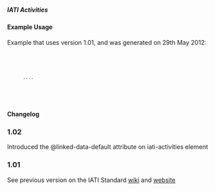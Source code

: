 ===== IATI Activities ===== 
{{for revison 1.02}}
==== Example Usage ====
Example that uses version 1.01, and was generated on 29th May 2012:
<code xml>
    <iati-activities version="1.01" generated-datetime="2012-05-29T00:00:00">
       ....
    </iati-activities>
</code>

==== Changelog ====
===1.02===
Introduced the @linked-data-default attribute on iati-activities element
===1.01===
See previous version on the IATI Standard [[http://wiki.iatistandard.org/standard/documentation/1.0/iati-activities | wiki]] and [[http://iatistandard.org/101/activities-standard/container-elements/file-header/ | website]]